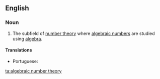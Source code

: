 ==English==

===Noun===
{{en-noun|-|head=[[algebraic number]] [[theory]]}}
# {{lb|en|mathematics}} The subfield of [[number theory]] where [[algebraic number]]s are studied using [[algebra]].

====Translations====
{{trans-top|subfield that studies algebraic numbers}}
* Portuguese: {{t|pt|teoria dos números algébricos|f}}
{{trans-mid}}
{{trans-bottom}}

[[ta:algebraic number theory]]